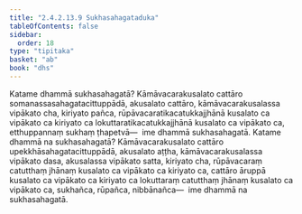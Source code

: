 ```yaml
---
title: "2.4.2.13.9 Sukhasahagataduka"
tableOfContents: false
sidebar:
  order: 18
type: "tipitaka"
basket: "ab"
book: "dhs"
---
```



<DynamicBreadcrumb />

<Division number="1597" book="dhs" bookNo="29" page="296">

<Paragraph number="2308" book="dhs">
Katame dhammā sukhasahagatā? Kāmāvacarakusalato cattāro somanassasahagatacittuppādā, akusalato cattāro, kāmāvacarakusalassa vipākato cha, kiriyato pañca, rūpāvacaratikacatukkajjhānā kusalato ca vipākato ca kiriyato ca lokuttaratikacatukkajjhānā kusalato ca vipākato ca, etthuppannaṃ sukhaṃ ṭhapetvā—  ime dhammā sukhasahagatā.
</Paragraph>

</Division>
<Division number="1598" book="dhs" bookNo="29" page="296">

<Paragraph number="2309" book="dhs">
Katame dhammā na sukhasahagatā? Kāmāvacarakusalato cattāro upekkhāsahagatacittuppādā, akusalato aṭṭha, kāmāvacarakusalassa vipākato dasa, akusalassa vipākato satta, kiriyato cha, rūpāvacaraṃ catutthaṃ jhānaṃ kusalato ca vipākato ca kiriyato ca, cattāro āruppā kusalato ca vipākato ca kiriyato ca lokuttaraṃ catutthaṃ jhānaṃ kusalato ca vipākato ca, sukhañca, rūpañca, nibbānañca—  ime dhammā na sukhasahagatā.
</Paragraph>
</Division>